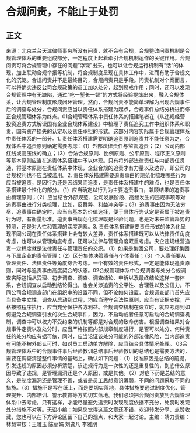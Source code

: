 # 合规问责，不能止于处罚
## 正文
来源：北京兰台天津律师事务所没有问责，就不会有合规，合规整改问责机制是合规管理体系的重要组成部分，一定程度上起着牵引合规机制运作的关键作用。合规问责可将合规管理中存在的问题“浮现”出来，也可以让合规运行机制有“活”的体现，加上联动合规举报等机制，将合规制度呈现在具体工作中，进而有助于合规文化的沉淀。合规问责并不是最终目的，合规问责只是手段。问责机制对个案而言，可以将确实违反公司合规政策的员工加以处分，起到惩戒作用；同时，还可以发现合规管理中有无缺陷，通过“吃一堑长一智”的方式将经验提炼出来，融入合规体系，让合规管理制度形成闭环管理。然而，合规问责不能简单理解为出现合规事件后的调查与处分，合规问责应当以责任体系搭建为起点，合规事件总结分析进而修正合规管理体系为终点。01合规管理体系中责任体系的搭建笔者在《从违规经营投资追责方式解读国有企业合规体系建设》中梳理了责任追究工作中组织体系和职责、国有资产损失的认定以及责任承担的形式。这部分内容实际属于合规管理体系中责任体系的一部分。1. 责任体系搭建需要明确追责原则追责并不能任意为之，合规体系中追责原则确定需要考虑：（1）外部法律责任与监管追责；（2）公司内部红线或高压线的确立；（3）合法合规原则、比例原则、公平原则、程序正义原则等基本原则应当在追责体系搭建中予以体现。只有将外部法律责任与内部责任贯通，将基本原则在责任体系中体现，企业合规的追责才有力量以及边界，即公司的合规权利也不应当被滥用。2. 责任体系搭建需要追责事由的规范化梳理哪些行为应当被追责，是因行为还是因结果而追责，是责任体系搭建中的难点，也是责任体系搭建最个性化的部分。（1）应当确定以行为为主要追责事由，兼顾结果的追责事由梳理原则；（2）应当结合外部规范、公司发展阶段、高频发生的违规事项等对追责事由进行分类梳理，比如，反舞弊、利益冲突等；（3）追责事由因为无法穷尽，追责事由确定时，应当有基本的价值选择，便于具体行为认定是否属于被追责行为时，有衡量标准。追责事由规范化梳理既是经验问题，也是对未来监管趋势的预测，还是对人性和管理的深度洞察。3. 责任体系搭建需要责任形式的体系化呈现不同公司在责任体系搭建上会有较大差异，责任体系搭建既可以从法律责任角度考虑，也可以从管理角度考虑，还可以法律与管理角度双重考虑。央企违规经营追责一定程度就是法律责任与管理责任的交织。（1）如果是集团公司，要处理好集团与下属企业的责任管理；（2）区分集体决策责任与个体责任；（3）个人责任要从管理责任、法律责任等角度综合考虑。一个有效的责任形式，一定是能体现追责原则，同时与追责事由高度契合的状态。02合规管理体系中合规调查与处分合规调查实际包括从受理、初步调查、调查、调查结论、申诉以及最终结论这样一套体系，合规调查从启动到结论得出，也会关涉追责的公平性、合理性以及公信力。不同公司合规调查部门在组织中的设置不同，但不论如何设置，合规调查部门首先应当具备中立性，调查从启动到过程，均应当遵守合法性原则，应当有证据支撑，严格按照程序执行，应当充分保护各方利益。合规调查机制在设立时，就应考虑到如何避免合规调查引发的次生合规事件，因为，不启动或者任意可启动的合规调查机制，调查中可以权力不受约束的机制等都是对合规的致命伤害。根据调查结果对合规事件定责以及处分时，应当严格按照内部规章制度进行，是否可以处分、何种责任的处分均应有据可依，同时，应当论证该处分可能的外部法律风险，当内部追责有可能不被外部认可时，如对员工启动单方解除，应当结合具体情况处理。  03合规管理体系中的合规事件事后经验教训总结事后经验教训的总结也是需要方法的，需要在调查清楚整件事情的基础上，确认如下问题：（1）找准原因是总结的前提，引发违规的原因必须分析清楚，该违规行为是一次性的还是重复性的，到底什么原因导致了违规，是管理漏洞还是个人原因，或是其他。（2）对症下药是总结的意义，是制度漏洞还是管理不善，或者是员工思想意识薄弱，不同的问题采取不同的措施。（3）措施不是写在纸上，而是要切实落地，具体措施要通过制度优化、管理提升、内部培训、警示教育等方式切实落地。我们必须把合规问责放到合规管理体系中去考虑，只有这样，才能尽量避免追责时发现制度依据不充分，处罚时发现处分措施不对等。无讼小编：如果您觉得这篇文章还不错，欢迎转发分享、点赞收藏，您也可以在下方评论区留下自己的观点，和大家一起讨论。主编：靖力责编：林慧审核：王雅玉 陈丽娟 刘逸凡 李雅朋